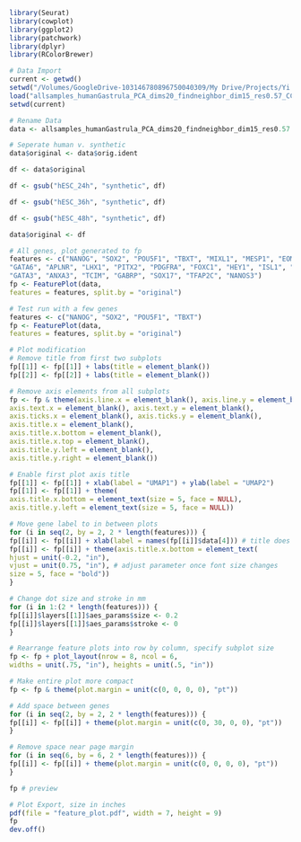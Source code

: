 ```{r}
library(Seurat)
library(cowplot)
library(ggplot2)
library(patchwork)
library(dplyr)
library(RColorBrewer)
```


```{r}
# Data Import
current <- getwd()
setwd("/Volumes/GoogleDrive-103146780896750040309/My Drive/Projects/Yi's scRNA Data/Data/Processed")
load("allsamples_humanGastrula_PCA_dims20_findneighbor_dim15_res0.57_CCS.Rd")
setwd(current)
```


```{r}
# Rename Data
data <- allsamples_humanGastrula_PCA_dims20_findneighbor_dim15_res0.57

# Seperate human v. synthetic
data$original <- data$orig.ident

df <- data$original

df <- gsub("hESC_24h", "synthetic", df)

df <- gsub("hESC_36h", "synthetic", df)

df <- gsub("hESC_48h", "synthetic", df)

data$original <- df
```

```{r}
# All genes, plot generated to fp
features <- c("NANOG", "SOX2", "POU5F1", "TBXT", "MIXL1", "MESP1", "EOMES",
"GATA6", "APLNR", "LHX1", "PITX2", "PDGFRA", "FOXC1", "HEY1", "ISL1", "TFAP2A",
"GATA3", "ANXA3", "TCIM", "GABRP", "SOX17", "TFAP2C", "NANOS3")
fp <- FeaturePlot(data,
features = features, split.by = "original")
```

```{r}
# Test run with a few genes
features <- c("NANOG", "SOX2", "POU5F1", "TBXT")
fp <- FeaturePlot(data,
features = features, split.by = "original")
```

```{r}
# Plot modification
# Remove title from first two subplots
fp[[1]] <- fp[[1]] + labs(title = element_blank())
fp[[2]] <- fp[[2]] + labs(title = element_blank())

# Remove axis elements from all subplots
fp <- fp & theme(axis.line.x = element_blank(), axis.line.y = element_blank(),
axis.text.x = element_blank(), axis.text.y = element_blank(),
axis.ticks.x = element_blank(), axis.ticks.y = element_blank(),
axis.title.x = element_blank(),
axis.title.x.bottom = element_blank(),
axis.title.x.top = element_blank(),
axis.title.y.left = element_blank(),
axis.title.y.right = element_blank())

# Enable first plot axis title
fp[[1]] <- fp[[1]] + xlab(label = "UMAP1") + ylab(label = "UMAP2")
fp[[1]] <- fp[[1]] + theme(
axis.title.x.bottom = element_text(size = 5, face = NULL),
axis.title.y.left = element_text(size = 5, face = NULL))

# Move gene label to in between plots
for (i in seq(2, by = 2, 2 * length(features))) {
fp[[i]] <- fp[[i]] + xlab(label = names(fp[[i]]$data[4])) # title does not work
fp[[i]] <- fp[[i]] + theme(axis.title.x.bottom = element_text(
hjust = unit(-0.2, "in"),
vjust = unit(0.75, "in"), # adjust parameter once font size changes
size = 5, face = "bold"))
}

# Change dot size and stroke in mm
for (i in 1:(2 * length(features))) {
fp[[i]]$layers[[1]]$aes_params$size <- 0.2
fp[[i]]$layers[[1]]$aes_params$stroke <- 0
}

# Rearrange feature plots into row by column, specify subplot size
fp <- fp + plot_layout(nrow = 8, ncol = 6,
widths = unit(.75, "in"), heights = unit(.5, "in"))

# Make entire plot more compact
fp <- fp & theme(plot.margin = unit(c(0, 0, 0, 0), "pt"))

# Add space between genes
for (i in seq(2, by = 2, 2 * length(features))) {
fp[[i]] <- fp[[i]] + theme(plot.margin = unit(c(0, 30, 0, 0), "pt"))
}

# Remove space near page margin
for (i in seq(6, by = 6, 2 * length(features))) {
fp[[i]] <- fp[[i]] + theme(plot.margin = unit(c(0, 0, 0, 0), "pt"))
}

fp # preview
```

```{r} 
# Plot Export, size in inches
pdf(file = "feature_plot.pdf", width = 7, height = 9)
fp
dev.off()
```


